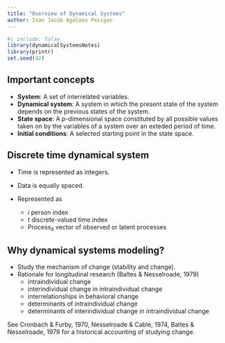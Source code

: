 ```yaml
---
title: "Overview of Dynamical Systems"
author: Ivan Jacob Agaloos Pesigan
---
```


```r
#| include: false
library(dynamicalSystemsNotes)
library(printr)
set.seed(42)
```

## Important concepts

- **System**: A set of interrelated variables.
- **Dynamical system**: A system in which the present state of the system depends on the previous states of the system.
- **State space**: A $p$-dimensional space constituted by all possible values taken on by the variables of a system over an exteded period of time.
- **Initial conditions**: A selected starting point in the state space.

## Discrete time dynamical system

- Time is represented as integers.
- Data is equally spaced.
- Represented as

    \begin{equation}
        \mathrm{Process}_{it} = \mathrm{Process}_{i(t - 1)} + \mathrm{Change\ functions} \left( \cdot \right) + \mathrm{Random\ noise}_{it}
    \end{equation}

    - $i$ person index
    - $t$ discrete-valued time index
    - $\mathrm{Process}_{it}$ vector of observed or latent processes

## Why dynamical systems modeling?

- Study the mechanism of change (stability and change).
- Rationale for longitudinal research (Baltes & Nesselroade, 1979) 
    - intraindividual change
    - interindividual change in intraindividual change
    - interrelationships in behavioral change
    - determinants of intraindividual change
    - determinants of interindividual change in intraindividual change

See Cronbach & Furby, 1970, Nesselroade & Cable, 1974, Baltes & Nesselroade, 1979 for a historical accounting of studying change.

